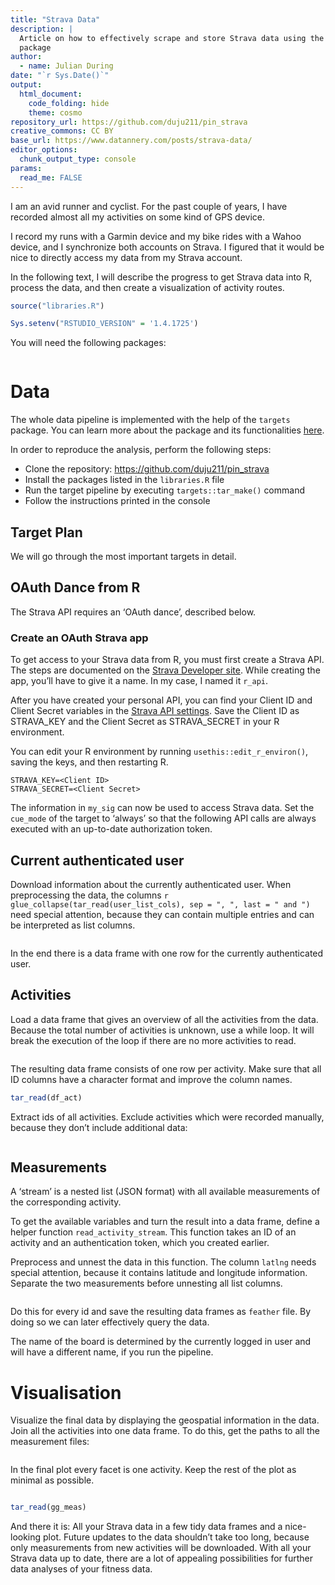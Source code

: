 ```yaml
---
title: "Strava Data"
description: |
  Article on how to effectively scrape and store Strava data using the `targets`
  package
author:
  - name: Julian During
date: "`r Sys.Date()`"
output:
  html_document:
    code_folding: hide
    theme: cosmo
repository_url: https://github.com/duju211/pin_strava
creative_commons: CC BY
base_url: https://www.datannery.com/posts/strava-data/
editor_options: 
  chunk_output_type: console
params:
  read_me: FALSE
---
```


I am an avid runner and cyclist. For the past couple of years,
I have recorded almost all my activities on some kind of GPS device.

I record my runs with a Garmin device and my bike rides with a Wahoo device,
and I synchronize both accounts on Strava.
I figured that it would be nice to directly access my data from my Strava
account.

In the following text, I will describe the progress to get Strava data into R,
process the data, and then create a visualization of activity routes.

```r
source("libraries.R")

Sys.setenv("RSTUDIO_VERSION" = '1.4.1725')
```

You will need the following packages:

```r
```

# Data {.tabset}

The whole data pipeline is implemented with the help of the `targets` package.
You can learn more about the package and its functionalities
[here](https://docs.ropensci.org/targets/).

In order to reproduce the analysis, perform the following steps:

* Clone the repository:
[https://github.com/duju211/pin_strava](https://github.com/duju211/pin_strava)
* Install the packages listed in the `libraries.R` file
* Run the target pipeline by executing `targets::tar_make()` command
* Follow the instructions printed in the console

## Target Plan

We will go through the most important targets in detail.

## OAuth Dance from R

The Strava API requires an ‘OAuth dance’, described below.

### Create an OAuth Strava app

To get access to your Strava data from R, you must first create a Strava API.
The steps are documented on the
[Strava Developer site](https://developers.strava.com/docs/getting-started/).
While creating the app, you’ll have to give it a name. In my case,
I named it `r_api`.

After you have created your personal API, you can find your Client ID and
Client Secret variables in the
[Strava API settings](https://www.strava.com/settings/api).
Save the Client ID as STRAVA_KEY and the Client Secret as STRAVA_SECRET
in your R environment.

<aside>
You can edit your R environment by running `usethis::edit_r_environ()`,
saving the keys, and then restarting R.
</aside>

```
STRAVA_KEY=<Client ID>
STRAVA_SECRET=<Client Secret>
```


The information in `my_sig` can now be used to access Strava data.
Set the `cue_mode` of the target to ‘always’ so that the following API calls
are always executed with an up-to-date authorization token.

## Current authenticated user

Download information about the currently authenticated user.
When preprocessing the data, the columns
`r glue_collapse(tar_read(user_list_cols), sep = ", ", last = " and ")` need
special attention, because they can contain multiple entries and can be
interpreted as list columns.

```r
```

In the end there is a data frame with one row for the currently authenticated
user.

## Activities

Load a data frame that gives an overview of all the activities from the data.
Because the total number of activities is unknown, use a while loop.
It will break the execution of the loop if there are no more activities to read.

```r
```

The resulting data frame consists of one row per activity.
Make sure that all ID columns have a character format and improve the column
names.

```r
tar_read(df_act)
```

Extract ids of all activities. Exclude activities which were recorded manually,
because they don't include additional data:

```r
```

## Measurements

A ‘stream’ is a nested list (JSON format) with all available measurements of
the corresponding activity.

To get the available variables and turn the result into a data frame,
define a helper function `read_activity_stream`.
This function takes an ID of an activity and an authentication token,
which you created earlier.

Preprocess and unnest the data in this function.
The column `latlng` needs special attention,
because it contains latitude and longitude information.
Separate the two measurements before unnesting all list columns.

```r
```

Do this for every id and save the resulting data frames as `feather` file.
By doing so we can later effectively query the data.

<aside>
The name of the board is determined by the currently logged in user and will
have a different name, if you run the pipeline.
</aside>

# Visualisation

Visualize the final data by displaying the geospatial information in the data.
Join all the activities into one data frame. To do this, get the paths to all
the measurement files:

```r
```

In the final plot every facet is one activity.
Keep the rest of the plot as minimal as possible.

```r
```

```r
tar_read(gg_meas)
```

And there it is:
All your Strava data in a few tidy data frames and a nice-looking plot.
Future updates to the data shouldn’t take too long, because only measurements
from new activities will be downloaded. With all your Strava data up to date,
there are a lot of appealing possibilities for further data analyses of your
fitness data.
